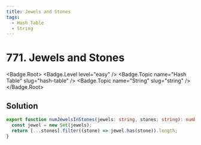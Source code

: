 ```yaml
---
title: Jewels and Stones
tags:
  - Hash Table
  - String
---
```


# 771. Jewels and Stones

<Badge.Root>
  <Badge.Level level="easy" />
  <Badge.Topic name="Hash Table" slug="hash-table" />
  <Badge.Topic name="String" slug="string" />
</Badge.Root>

## Solution

```typescript filename="solution.ts" copy
export function numJewelsInStones(jewels: string, stones: string): number {
  const jewel = new Set(jewels);
  return [...stones].filter((stone) => jewel.has(stone)).length;
}
```

<ProblemLink
  codingSite="leetcode"
  href="https://leetcode.com/problems/jewels-and-stones"
  title="Jewels and Stones"
/>
